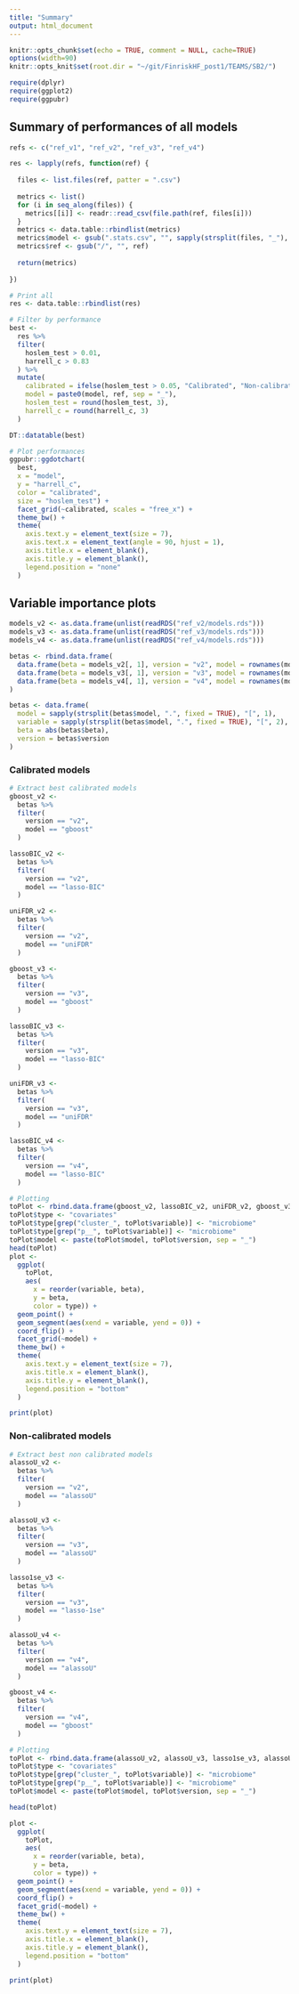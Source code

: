 ```yaml
---
title: "Summary"
output: html_document
---
```


```r
knitr::opts_chunk$set(echo = TRUE, comment = NULL, cache=TRUE)
options(width=90)
knitr::opts_knit$set(root.dir = "~/git/FinriskHF_post1/TEAMS/SB2/")

require(dplyr)
require(ggplot2)
require(ggpubr)

```



## Summary of performances of all models 

```r
refs <- c("ref_v1", "ref_v2", "ref_v3", "ref_v4")

res <- lapply(refs, function(ref) {
  
  files <- list.files(ref, patter = ".csv")
  
  metrics <- list()
  for (i in seq_along(files)) {
    metrics[[i]] <- readr::read_csv(file.path(ref, files[i]))
  }
  metrics <- data.table::rbindlist(metrics)
  metrics$model <- gsub(".stats.csv", "", sapply(strsplit(files, "_"), "[", 2))
  metrics$ref <- gsub("/", "", ref)
  
  return(metrics)
  
})

# Print all
res <- data.table::rbindlist(res)
```

```r
# Filter by performance
best <- 
  res %>% 
  filter(
    hoslem_test > 0.01,
    harrell_c > 0.83
  ) %>% 
  mutate(
    calibrated = ifelse(hoslem_test > 0.05, "Calibrated", "Non-calibrated"),
    model = paste0(model, ref, sep = "_"),
    hoslem_test = round(hoslem_test, 3),
    harrell_c = round(harrell_c, 3)
  )

DT::datatable(best)
```


```r
# Plot performances
ggpubr::ggdotchart(
  best, 
  x = "model",
  y = "harrell_c",
  color = "calibrated", 
  size = "hoslem_test") +
  facet_grid(~calibrated, scales = "free_x") +
  theme_bw() +
  theme(
    axis.text.y = element_text(size = 7),
    axis.text.x = element_text(angle = 90, hjust = 1),
    axis.title.x = element_blank(),
    axis.title.y = element_blank(),
    legend.position = "none"
  )
```


## Variable importance plots

```r
models_v2 <- as.data.frame(unlist(readRDS("ref_v2/models.rds")))
models_v3 <- as.data.frame(unlist(readRDS("ref_v3/models.rds")))
models_v4 <- as.data.frame(unlist(readRDS("ref_v4/models.rds")))

betas <- rbind.data.frame(
  data.frame(beta = models_v2[, 1], version = "v2", model = rownames(models_v2)),
  data.frame(beta = models_v3[, 1], version = "v3", model = rownames(models_v3)),
  data.frame(beta = models_v4[, 1], version = "v4", model = rownames(models_v4))
)

betas <- data.frame(
  model = sapply(strsplit(betas$model, ".", fixed = TRUE), "[", 1),
  variable = sapply(strsplit(betas$model, ".", fixed = TRUE), "[", 2),
  beta = abs(betas$beta),
  version = betas$version
)
```


### Calibrated models

```r
# Extract best calibrated models
gboost_v2 <-  
  betas %>% 
  filter(
    version == "v2",
    model == "gboost"
  )

lassoBIC_v2 <-  
  betas %>% 
  filter(
    version == "v2",
    model == "lasso-BIC"
  )

uniFDR_v2 <-  
  betas %>% 
  filter(
    version == "v2",
    model == "uniFDR"
  )

gboost_v3 <-  
  betas %>% 
  filter(
    version == "v3",
    model == "gboost"
  )

lassoBIC_v3 <-  
  betas %>% 
  filter(
    version == "v3",
    model == "lasso-BIC"
  )

uniFDR_v3 <-  
  betas %>% 
  filter(
    version == "v3",
    model == "uniFDR"
  )

lassoBIC_v4 <-  
  betas %>% 
  filter(
    version == "v4",
    model == "lasso-BIC"
  )

# Plotting
toPlot <- rbind.data.frame(gboost_v2, lassoBIC_v2, uniFDR_v2, gboost_v3, lassoBIC_v3, uniFDR_v3, lassoBIC_v4)
toPlot$type <- "covariates"
toPlot$type[grep("cluster_", toPlot$variable)] <- "microbiome"
toPlot$type[grep("p__", toPlot$variable)] <- "microbiome"
toPlot$model <- paste(toPlot$model, toPlot$version, sep = "_")
head(toPlot)
plot <- 
  ggplot(
    toPlot,
    aes(
      x = reorder(variable, beta),
      y = beta,
      color = type)) +
  geom_point() +
  geom_segment(aes(xend = variable, yend = 0)) +
  coord_flip() + 
  facet_grid(~model) +
  theme_bw() +
  theme(
    axis.text.y = element_text(size = 7),
    axis.title.x = element_blank(),
    axis.title.y = element_blank(),
    legend.position = "bottom"
  )
```

```r
print(plot)
```


### Non-calibrated models

```r
# Extract best non calibrated models
alassoU_v2 <- 
  betas %>% 
  filter(
    version == "v2",
    model == "alassoU"
  )

alassoU_v3 <- 
  betas %>% 
  filter(
    version == "v3",
    model == "alassoU"
  )

lasso1se_v3 <- 
  betas %>% 
  filter(
    version == "v3",
    model == "lasso-1se"
  )

alassoU_v4 <- 
  betas %>% 
  filter(
    version == "v4",
    model == "alassoU"
  )

gboost_v4 <- 
  betas %>% 
  filter(
    version == "v4",
    model == "gboost"
  )

# Plotting
toPlot <- rbind.data.frame(alassoU_v2, alassoU_v3, lasso1se_v3, alassoU_v4, gboost_v4)
toPlot$type <- "covariates"
toPlot$type[grep("cluster_", toPlot$variable)] <- "microbiome"
toPlot$type[grep("p__", toPlot$variable)] <- "microbiome"
toPlot$model <- paste(toPlot$model, toPlot$version, sep = "_")

head(toPlot)

plot <- 
  ggplot(
    toPlot,
    aes(
      x = reorder(variable, beta),
      y = beta,
      color = type)) +
  geom_point() +
  geom_segment(aes(xend = variable, yend = 0)) +
  coord_flip() + 
  facet_grid(~model) +
  theme_bw() +
  theme(
    axis.text.y = element_text(size = 7),
    axis.title.x = element_blank(),
    axis.title.y = element_blank(),
    legend.position = "bottom"
  )
```

```r
print(plot)
```

